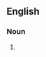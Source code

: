 ==English==

===Noun===
{{head|en|noun form|head=[[letter]]s [[of]] [[recommendation]]}}
# {{plural of|letter of recommendation|lang=en}}